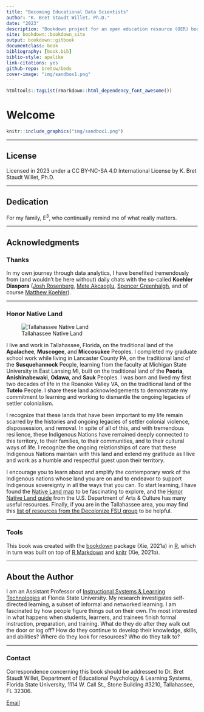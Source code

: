 ```yaml
---
title: "Becoming Educational Data Scientists"
author: "K. Bret Staudt Willet, Ph.D."
date: "2023"
description: "Bookdown project for an open education resource (OER) book on Educational Data Science"
site: bookdown::bookdown_site
output: bookdown::gitbook
documentclass: book
bibliography: [book.bib]
biblio-style: apalike
link-citations: yes
github-repo: bretsw/beds
cover-image: "img/sandbox1.png"
---
```


```r
htmltools::tagList(rmarkdown::html_dependency_font_awesome())
```

# Welcome {.unnumbered}

```r
knitr::include_graphics("img/sandbox1.png")
```

---

## License {.unnumbered}

Licensed in 2023 under a CC BY-NC-SA 4.0 International License by K. Bret Staudt Willet, Ph.D.

---

## Dedication {.unnumbered}

For my family, E<sup>3</sup>, who continually remind me of what really matters.

---

## Acknowledgments {.unnumbered}

### Thanks {.unnumbered}

In my own journey through data analytics, I have benefited tremendously from (and wouldn't be here without) daily chats with the so-called **Koehler Diaspora** ([Josh Rosenberg](https://joshuamrosenberg.com/), [Mete Akcaoglu](https://www.meteakcaoglu.com/), [Spencer Greenhalgh](https://spencergreenhalgh.com/), and of course [Matthew Koehler](http://www.matt-koehler.com/)).

---

### Honor Native Land {.unnumbered}

![Tallahassee Native Land](img/land.png)

I live and work in Tallahassee, Florida, on the traditional land of the **Apalachee**, **Muscogee**, and **Miccosukee** Peoples. I completed my graduate school work while living in Lancaster County PA, on the traditional land of the **Susquehannock** People, learning from the faculty at Michigan State University in East Lansing MI, built on the traditional land of the **Peoria**, **Anishinabewaki**, **Odawa**, and **Sauk** Peoples. I was born and lived my first two decades of life in the Roanoke Valley VA, on the traditional land of the **Tutelo** People. I share these land acknowledgements to demonstrate my commitment to learning and working to dismantle the ongoing legacies of settler colonialism.

I recognize that these lands that have been important to my life remain scarred by the histories and ongoing legacies of settler colonial violence, dispossession, and removal. In spite of all of this, and with tremendous resilience, these Indigenous Nations have remained deeply connected to this territory, to their families, to their communities, and to their cultural ways of life. I recognize the ongoing relationships of care that these Indigenous Nations maintain with this land and extend my gratitude as I live and work as a humble and respectful guest upon their territory.

I encourage you to learn about and amplify the contemporary work of the Indigenous nations whose land you are on and to endeavor to support Indigenous sovereignty in all the ways that you can. To start learning, I have found the [Native Land map](https://native-land.ca/) to be fascinating to explore, and the [Honor Native Land guide](https://usdac.us/nativeland) from the U.S. Department of Arts & Culture has many useful resources. Finally, if you are in the Tallahassee area, you may find this [list of resources from the Decolonize FSU group](https://linktr.ee/decolonizefsu) to be helpful.

---

### Tools {.unnumbered}

This book was created with the [bookdown](https://github.com/rstudio/bookdown) package (Xie, 2021a) in [R](https://www.r-project.org/), which in turn was built on top of [R Markdown](https://rmarkdown.rstudio.com/) and [knitr](https://github.com/yihui/knitr) (Xie, 2021b).

---

## About the Author {.unnumbered}

I am an Assistant Professor of [Instructional Systems & Learning Technologies](https://education.fsu.edu/instructional-systems-and-learning-technologies) at Florida State University. My research investigates self-directed learning, a subset of informal and networked learning. I am fascinated by how people figure things out on their own. I’m most interested in what happens when students, learners, and trainees finish formal instruction, preparation, and training. What do they do after they walk out the door or log off? How do they continue to develop their knowledge, skills, and abilities? Where do they look for resources? Who do they talk to?

---

### Contact {.unnumbered}

Correspondence concerning this book should be addressed to Dr. Bret Staudt Willet, Department of Educational Psychology & Learning Systems, Florida State University, 1114 W. Call St., Stone Building #3210, Tallahassee, FL 32306.

<i class="fa fa-envelope"></i> [Email](mailto:bret.staudtwillet@fsu.edu){.email}
